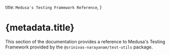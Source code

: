 
  title: `Medusa's Testing Framework Reference`,
}

# {metadata.title}

This section of the documentation provides a reference to Medusa's Testing Framework provided by the `@srinivas-narayanam/test-utils` package.

<ChildDocs />